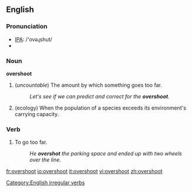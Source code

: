 ==English==
=== Pronunciation ===
*[[w:IPA|IPA]]: /'ovəɻshut/
*{{audio|en-us-overshoot.ogg|Audio (US)}}

===Noun===
'''overshoot'''
#(''uncountable'') The amount by which something goes too far.
#:''Let's see if we can predict and correct for the '''overshoot'''.''
#(ecology) When the population of a species exceeds its environment's carrying capacity.

=== Verb ===
{{irregverb|'''to overshoot'''|'''[[overshoots]]'''|'''[[overshot]]'''|'''[[overshot]]'''|'''[[overshooting]]'''}}

# To go too far.
#:''He '''overshot''' the parking space and ended up with two wheels over the line.''

[[Category:English irregular verbs]]

[[fr:overshoot]]
[[io:overshoot]]
[[it:overshoot]]
[[vi:overshoot]]
[[zh:overshoot]]